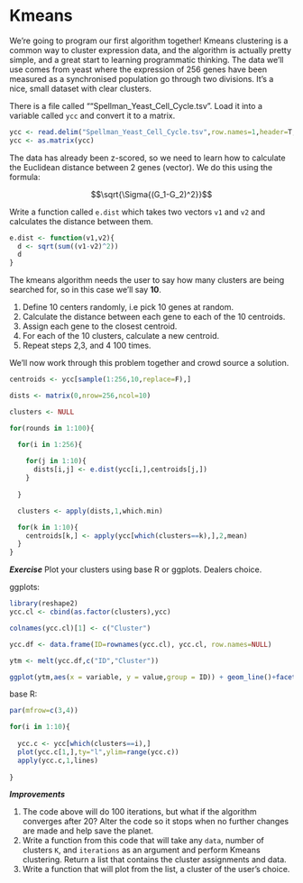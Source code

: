 # Kmeans

We're going to program our first algorithm together! Kmeans clustering is a common way to cluster expression data, and the algorithm is actually pretty simple, and a great start to learning programmatic thinking. The data we'll use comes from yeast where the expression of 256 genes have been measured as a synchronised population go through two divisions. It's a nice, small dataset with clear clusters.

There is a file called ""Spellman_Yeast_Cell_Cycle.tsv". Load it into a variable called `ycc` and convert it to a matrix.

```r
ycc <- read.delim("Spellman_Yeast_Cell_Cycle.tsv",row.names=1,header=T,sep="\t")
ycc <- as.matrix(ycc)
```

The data has already been z-scored, so we need to learn how to calculate the Euclidean distance between 2 genes (vector). We do this using the formula:

$$\sqrt{\Sigma{(G_1-G_2)^2}}$$

Write a function called `e.dist` which takes two vectors `v1` and `v2` and calculates the distance between them.

```r
e.dist <- function(v1,v2){
  d <- sqrt(sum((v1-v2)^2))
  d
}
```

The kmeans algorithm needs the user to say how many clusters are being searched for, so in this case we'll say **10**.

1. Define 10 centers randomly, i.e pick 10 genes at random.
2. Calculate the distance between each gene to each of the 10 centroids.
3. Assign each gene to the closest centroid.
4. For each of the 10 clusters, calculate a new centroid.
5. Repeat steps 2,3, and 4 100 times.

We'll now work through this problem together and crowd source a solution.

```r
centroids <- ycc[sample(1:256,10,replace=F),]

dists <- matrix(0,nrow=256,ncol=10)

clusters <- NULL

for(rounds in 1:100){

  for(i in 1:256){
  
    for(j in 1:10){
      dists[i,j] <- e.dist(ycc[i,],centroids[j,])
    }
    
  }

  clusters <- apply(dists,1,which.min)

  for(k in 1:10){
    centroids[k,] <- apply(ycc[which(clusters==k),],2,mean)
  }
}
```

***Exercise*** Plot your clusters using base R or ggplots. Dealers choice.

ggplots:
```r
library(reshape2)
ycc.cl <- cbind(as.factor(clusters),ycc)

colnames(ycc.cl)[1] <- c("Cluster")

ycc.df <- data.frame(ID=rownames(ycc.cl), ycc.cl, row.names=NULL)

ytm <- melt(ycc.df,c("ID","Cluster"))

ggplot(ytm,aes(x = variable, y = value,group = ID)) + geom_line()+facet_wrap(~ Cluster, ncol = 3)

```

base R:

```r

par(mfrow=c(3,4))

for(i in 1:10){
  
  ycc.c <- ycc[which(clusters==i),]
  plot(ycc.c[1,],ty="l",ylim=range(ycc.c))
  apply(ycc.c,1,lines)
  
}


```

***Improvements***

1. The code above will do 100 iterations, but what if the algorithm converges after 20? Alter the code so it stops when no further changes are made and help save the planet.
2. Write a function from this code that will take any `data`, number of clusters `K`, and `iterations` as an argument and perform Kmeans clustering. Return a list that contains the cluster assignments and data.
3. Write a function that will plot from the list, a cluster of the user's choice.



